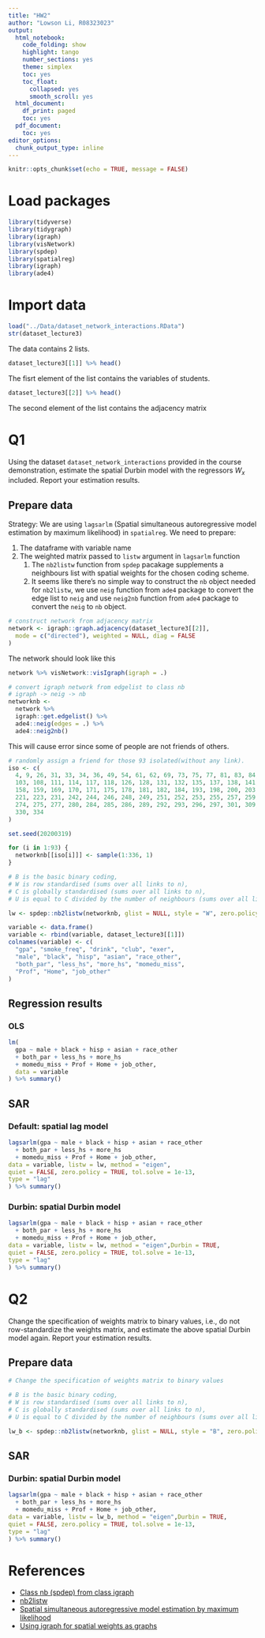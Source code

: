 ```yaml
---
title: "HW2"
author: "Lowson Li, R08323023"
output:
  html_notebook:
    code_folding: show
    highlight: tango
    number_sections: yes
    theme: simplex
    toc: yes
    toc_float:
      collapsed: yes
      smooth_scroll: yes
  html_document:
    df_print: paged
    toc: yes
  pdf_document:
    toc: yes
editor_options:
  chunk_output_type: inline
---
```


```r
knitr::opts_chunk$set(echo = TRUE, message = FALSE)
```

# Load packages
```r
library(tidyverse)
library(tidygraph)
library(igraph)
library(visNetwork)
library(spdep)
library(spatialreg)
library(igraph)
library(ade4)
```

# Import data
```r
load("../Data/dataset_network_interactions.RData")
str(dataset_lecture3)
```
The data contains 2 lists.
```r
dataset_lecture3[[1]] %>% head()
```

The fisrt element of the list contains the variables of students.

```r
dataset_lecture3[[2]] %>% head()
```
The second element of the list contains the adjacency matrix

# Q1
Using the dataset `dataset_network_interactions` provided in the course demonstration, estimate the spatial Durbin model with the regressors $W_{x}$ included. Report your estimation results.

## Prepare data

Strategy:
We are using `lagsarlm` (Spatial simultaneous autoregressive model estimation by maximum likelihood) in `spatialreg`.
We need to prepare:

1) The dataframe with variable name 
2) The weighted matrix passed to `listw` argument in `lagsarlm` function
    1) The `nb2listw` function from `spdep` pacakage supplements a neighbours list with spatial weights for the chosen coding scheme. 
    2) It seems like there's no simple way to construct the `nb` object needed for `nb2listw`, we use `neig` function from `ade4` package to convert the edge list to `neig` and use `neig2nb` function from `ade4` package to convert the `neig` to `nb` object.
  
```r
# construct network from adjacency matrix 
network <- igraph::graph.adjacency(dataset_lecture3[[2]],
  mode = c("directed"), weighted = NULL, diag = FALSE
)
```

The network should look like this 
```r
network %>% visNetwork::visIgraph(igraph = .)
```


```r
# convert igraph network from edgelist to class nb
# igraph -> neig -> nb
networknb <-
  network %>%
  igraph::get.edgelist() %>%
  ade4::neig(edges = .) %>%
  ade4::neig2nb()
```

This will cause error since some of people are not friends of others.

```r
# randomly assign a friend for those 93 isolated(without any link).
iso <- c(
  4, 9, 26, 31, 33, 34, 36, 49, 54, 61, 62, 69, 73, 75, 77, 81, 83, 84, 88, 89, 95, 96, 100,
  103, 108, 111, 114, 117, 118, 126, 128, 131, 132, 135, 137, 138, 141, 142, 151, 153,
  158, 159, 169, 170, 171, 175, 178, 181, 182, 184, 193, 198, 200, 203, 209, 213, 219,
  221, 223, 231, 242, 244, 246, 248, 249, 251, 252, 253, 255, 257, 259, 267, 269, 272,
  274, 275, 277, 280, 284, 285, 286, 289, 292, 293, 296, 297, 301, 309, 315, 317, 318,
  330, 334
)

set.seed(20200319)

for (i in 1:93) {
  networknb[[iso[i]]] <- sample(1:336, 1)
}
```

```r
# B is the basic binary coding,
# W is row standardised (sums over all links to n),
# C is globally standardised (sums over all links to n),
# U is equal to C divided by the number of neighbours (sums over all links to unity), while S is the variance-stabilizing coding scheme proposed by Tiefelsdorf et al. 1999, p. 167-168 (sums over all links to n).

lw <- spdep::nb2listw(networknb, glist = NULL, style = "W", zero.policy = T)

variable <- data.frame()
variable <- rbind(variable, dataset_lecture3[[1]])
colnames(variable) <- c(
  "gpa", "smoke_freq", "drink", "club", "exer",
  "male", "black", "hisp", "asian", "race_other",
  "both_par", "less_hs", "more_hs", "momedu_miss",
  "Prof", "Home", "job_other"
)
```

## Regression results 

### OLS 
```r
lm(
  gpa ~ male + black + hisp + asian + race_other
  + both_par + less_hs + more_hs
  + momedu_miss + Prof + Home + job_other,
  data = variable
) %>% summary()
```

## SAR
### Default: spatial lag model 
```r
lagsarlm(gpa ~ male + black + hisp + asian + race_other
  + both_par + less_hs + more_hs
  + momedu_miss + Prof + Home + job_other,
data = variable, listw = lw, method = "eigen",
quiet = FALSE, zero.policy = TRUE, tol.solve = 1e-13,
type = "lag"
) %>% summary()
```

### Durbin: spatial Durbin model 
```r
lagsarlm(gpa ~ male + black + hisp + asian + race_other
  + both_par + less_hs + more_hs
  + momedu_miss + Prof + Home + job_other,
data = variable, listw = lw, method = "eigen",Durbin = TRUE,
quiet = FALSE, zero.policy = TRUE, tol.solve = 1e-13,
type = "lag"
) %>% summary()
```


# Q2
Change the specification of weights matrix to binary values, i.e., do not row-standardize the weights matrix, and estimate the above spatial Durbin model again. Report your estimation results.

## Prepare data 
```r
# Change the specification of weights matrix to binary values

# B is the basic binary coding,
# W is row standardised (sums over all links to n),
# C is globally standardised (sums over all links to n),
# U is equal to C divided by the number of neighbours (sums over all links to unity), while S is the variance-stabilizing coding scheme proposed by Tiefelsdorf et al. 1999, p. 167-168 (sums over all links to n).

lw_b <- spdep::nb2listw(networknb, glist = NULL, style = "B", zero.policy = T)

```

## SAR
### Durbin: spatial Durbin model 
```r
lagsarlm(gpa ~ male + black + hisp + asian + race_other
  + both_par + less_hs + more_hs
  + momedu_miss + Prof + Home + job_other,
data = variable, listw = lw_b, method = "eigen",Durbin = TRUE,
quiet = FALSE, zero.policy = TRUE, tol.solve = 1e-13,
type = "lag"
) %>% summary()
```


# References

* [Class nb (spdep) from class igraph](http://r-sig-geo.2731867.n2.nabble.com/Class-nb-spdep-from-class-igraph-td7582350.html)
* [nb2listw](https://www.rdocumentation.org/packages/spdep/versions/1.1-3/topics/nb2listw)
* [Spatial simultaneous autoregressive model estimation by maximum likelihood](https://r-spatial.github.io/spatialreg/reference/ML_models.html#examples)
* [Using igraph for spatial weights as graphs](https://cran.r-project.org/web/packages/spdep/vignettes/nb_igraph.html)
